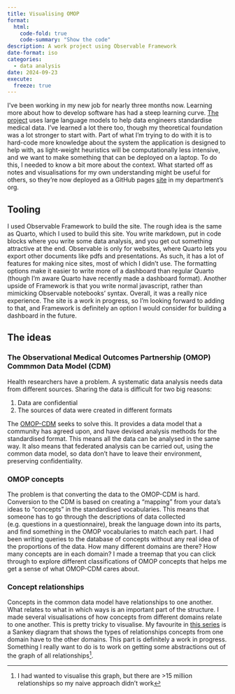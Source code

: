 ```yaml
---
title: Visualising OMOP
format:
  html:
    code-fold: true
    code-summary: "Show the code"
description: A work project using Observable Framework
date-format: iso
categories:
  - data analysis
date: 2024-09-23
execute:
  freeze: true
---
```


I've been working in my new job for nearly three months now. Learning more about how to develop software has had a steep learning curve. [The project](https://github.com/Health-Informatics-UoN/lettuce/) uses large language models to help data engineers standardise medical data. I've learned a lot there too, though my theoretical foundation was a lot stronger to start with.
Part of what I'm trying to do with it is to hard-code more knowledge about the system the application is designed to help with, as light-weight heuristics will be computationally less intensive, and we want to make something that can be deployed on a laptop. To do this, I needed to know a bit more about the context. What started off as notes and visualisations for my own understanding might be useful for others, so they're now deployed as a GitHub pages [site](https://health-informatics-uon.github.io/visualise_omop/) in my department's org.

## Tooling
I used Observable Framework to build the site. The rough idea is the same as Quarto, which I used to build this site. You write markdown, put in code blocks where you write some data analysis, and you get out something attractive at the end. Observable is only for websites, where Quarto lets you export other documents like pdfs and presentations.
As such, it has a lot of features for making nice sites, most of which I didn't use.
The formatting options make it easier to write more of a dashboard than regular Quarto (though I'm aware Quarto have recently made a dashboard format).
Another upside of Framework is that you write normal javascript, rather than mimicking Observable notebooks' syntax. Overall, it was a really nice experience. The site is a work in progress, so I'm looking forward to adding to that, and Framework is definitely an option I would consider for building a dashboard in the future.

## The ideas
### The Observational Medical Outcomes Partnership (OMOP) Commmon Data Model (CDM)
Health researchers have a problem. A systematic data analysis needs data from different sources. Sharing the data is difficult for two big reasons:

1. Data are confidential
2. The sources of data were created in different formats

The [OMOP-CDM](https://www.ohdsi.org/data-standardization/) seeks to solve this. It provides a data model that a community has agreed upon, and have devised analysis methods for the standardised format. This means all the data can be analysed in the same way. It also means that federated analysis can be carried out, using the common data model, so data don't have to leave their environment, preserving confidentiality.

### OMOP concepts
The problem is that converting the data to the OMOP-CDM is hard. Conversion to the CDM is based on creating a "mapping" from your data's ideas to "concepts" in the standardised vocabularies. This means that someone has to go through the descriptions of data collected (e.g. questions in a questionnaire), break the language down into its parts, and find something in the OMOP vocabularies to match each part. I had been writing queries to the database of concepts without any real idea of the proportions of the data. How many different domains are there? How many concepts are in each domain? I made a treemap that you can click through to explore different classifications of OMOP concepts that helps me get a sense of what OMOP-CDM cares about.

### Concept relationships
Concepts in the common data model have relationships to one another. What relates to what in which ways is an important part of the structure. I made several visualisations of how concepts from different domains relate to one another. This is pretty tricky to visualise. My favourite in [this series](https://health-informatics-uon.github.io/visualise_omop/relationships) is a Sankey diagram that shows the types of relationships concepts from one domain have to the other domains. This part is definitely a work in progress. Something I really want to do is to work on getting some abstractions out of the graph of all relationships^[I had wanted to visualise this graph, but there are >15 million relationships so my naive approach didn't work].


